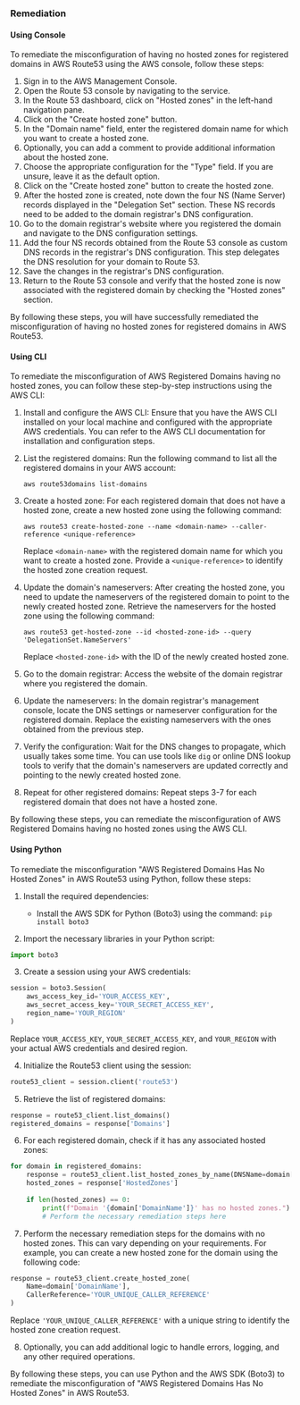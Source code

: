 ### Remediation

#### Using Console

To remediate the misconfiguration of having no hosted zones for registered domains in AWS Route53 using the AWS console, follow these steps:

1. Sign in to the AWS Management Console.
2. Open the Route 53 console by navigating to the service.
3. In the Route 53 dashboard, click on "Hosted zones" in the left-hand navigation pane.
4. Click on the "Create hosted zone" button.
5. In the "Domain name" field, enter the registered domain name for which you want to create a hosted zone.
6. Optionally, you can add a comment to provide additional information about the hosted zone.
7. Choose the appropriate configuration for the "Type" field. If you are unsure, leave it as the default option.
8. Click on the "Create hosted zone" button to create the hosted zone.
9. After the hosted zone is created, note down the four NS (Name Server) records displayed in the "Delegation Set" section. These NS records need to be added to the domain registrar's DNS configuration.
10. Go to the domain registrar's website where you registered the domain and navigate to the DNS configuration settings.
11. Add the four NS records obtained from the Route 53 console as custom DNS records in the registrar's DNS configuration. This step delegates the DNS resolution for your domain to Route 53.
12. Save the changes in the registrar's DNS configuration.
13. Return to the Route 53 console and verify that the hosted zone is now associated with the registered domain by checking the "Hosted zones" section.

By following these steps, you will have successfully remediated the misconfiguration of having no hosted zones for registered domains in AWS Route53.

#### Using CLI

To remediate the misconfiguration of AWS Registered Domains having no hosted zones, you can follow these step-by-step instructions using the AWS CLI:

1. Install and configure the AWS CLI: Ensure that you have the AWS CLI installed on your local machine and configured with the appropriate AWS credentials. You can refer to the AWS CLI documentation for installation and configuration steps.

2. List the registered domains: Run the following command to list all the registered domains in your AWS account:
   ```
   aws route53domains list-domains
   ```

3. Create a hosted zone: For each registered domain that does not have a hosted zone, create a new hosted zone using the following command:
   ```
   aws route53 create-hosted-zone --name <domain-name> --caller-reference <unique-reference>
   ```
   Replace `<domain-name>` with the registered domain name for which you want to create a hosted zone. Provide a `<unique-reference>` to identify the hosted zone creation request.

4. Update the domain's nameservers: After creating the hosted zone, you need to update the nameservers of the registered domain to point to the newly created hosted zone. Retrieve the nameservers for the hosted zone using the following command:
   ```
   aws route53 get-hosted-zone --id <hosted-zone-id> --query 'DelegationSet.NameServers'
   ```
   Replace `<hosted-zone-id>` with the ID of the newly created hosted zone.

5. Go to the domain registrar: Access the website of the domain registrar where you registered the domain.

6. Update the nameservers: In the domain registrar's management console, locate the DNS settings or nameserver configuration for the registered domain. Replace the existing nameservers with the ones obtained from the previous step.

7. Verify the configuration: Wait for the DNS changes to propagate, which usually takes some time. You can use tools like `dig` or online DNS lookup tools to verify that the domain's nameservers are updated correctly and pointing to the newly created hosted zone.

8. Repeat for other registered domains: Repeat steps 3-7 for each registered domain that does not have a hosted zone.

By following these steps, you can remediate the misconfiguration of AWS Registered Domains having no hosted zones using the AWS CLI.

#### Using Python

To remediate the misconfiguration "AWS Registered Domains Has No Hosted Zones" in AWS Route53 using Python, follow these steps:

1. Install the required dependencies:
   - Install the AWS SDK for Python (Boto3) using the command: `pip install boto3`

2. Import the necessary libraries in your Python script:
```python
import boto3
```

3. Create a session using your AWS credentials:
```python
session = boto3.Session(
    aws_access_key_id='YOUR_ACCESS_KEY',
    aws_secret_access_key='YOUR_SECRET_ACCESS_KEY',
    region_name='YOUR_REGION'
)
```
Replace `YOUR_ACCESS_KEY`, `YOUR_SECRET_ACCESS_KEY`, and `YOUR_REGION` with your actual AWS credentials and desired region.

4. Initialize the Route53 client using the session:
```python
route53_client = session.client('route53')
```

5. Retrieve the list of registered domains:
```python
response = route53_client.list_domains()
registered_domains = response['Domains']
```

6. For each registered domain, check if it has any associated hosted zones:
```python
for domain in registered_domains:
    response = route53_client.list_hosted_zones_by_name(DNSName=domain['DomainName'])
    hosted_zones = response['HostedZones']
    
    if len(hosted_zones) == 0:
        print(f"Domain '{domain['DomainName']}' has no hosted zones.")
        # Perform the necessary remediation steps here
```

7. Perform the necessary remediation steps for the domains with no hosted zones. This can vary depending on your requirements. For example, you can create a new hosted zone for the domain using the following code:
```python
response = route53_client.create_hosted_zone(
    Name=domain['DomainName'],
    CallerReference='YOUR_UNIQUE_CALLER_REFERENCE'
)
```
Replace `'YOUR_UNIQUE_CALLER_REFERENCE'` with a unique string to identify the hosted zone creation request.

8. Optionally, you can add additional logic to handle errors, logging, and any other required operations.

By following these steps, you can use Python and the AWS SDK (Boto3) to remediate the misconfiguration of "AWS Registered Domains Has No Hosted Zones" in AWS Route53.

